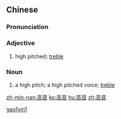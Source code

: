 ==Chinese==
{{zh-forms}}

===Pronunciation===
{{zh-pron
|m=gāoyīn
|c=gou1 jam1
|h=pfs=kô-yîm
|cat=a,n
}}

===Adjective===
{{zh-adj}}

# high pitched; [[treble]]

===Noun===
{{zh-noun}}

# {{lb|zh|music}} a high pitch; a high pitched voice; [[treble]]

[[Category:zh:Music|gao1yin1]]

[[zh-min-nan:高音]]
[[ko:高音]]
[[hu:高音]]
[[zh:高音]]